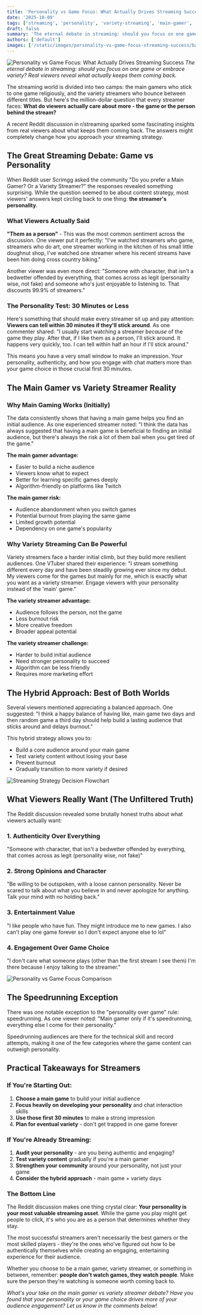```yaml
---
title: 'Personality vs Game Focus: What Actually Drives Streaming Success in 2025?'
date: '2025-10-09'
tags: ['streaming', 'personality', 'variety-streaming', 'main-gamer', 'audience-building', 'streaming-strategy']
draft: false
summary: 'The eternal debate in streaming: should you focus on one game or embrace variety? Real viewers reveal what actually keeps them coming back - and it might surprise you.'
authors: ['default']
images: ['/static/images/personality-vs-game-focus-streaming-success/banner.png']
---
```


![Personality vs Game Focus: What Actually Drives Streaming Success](/static/images/personality-vs-game-focus-streaming-success/banner.png)
*The eternal debate in streaming: should you focus on one game or embrace variety? Real viewers reveal what actually keeps them coming back.*

The streaming world is divided into two camps: the main gamers who stick to one game religiously, and the variety streamers who bounce between different titles. But here's the million-dollar question that every streamer faces: **What do viewers actually care about more - the game or the person behind the stream?**

A recent Reddit discussion in r/streaming sparked some fascinating insights from real viewers about what keeps them coming back. The answers might completely change how you approach your streaming strategy.

## The Great Streaming Debate: Game vs Personality

When Reddit user Scrimgg asked the community "Do you prefer a Main Gamer? Or a Variety Streamer?" the responses revealed something surprising. While the question seemed to be about content strategy, most viewers' answers kept circling back to one thing: **the streamer's personality**.

### What Viewers Actually Said

**"Them as a person"** - This was the most common sentiment across the discussion. One viewer put it perfectly: "I've watched streamers who game, streamers who do art, one streamer working in the kitchen of his small little doughnut shop, I've watched one streamer where his recent streams have been him doing cross country biking."

Another viewer was even more direct: "Someone with character, that isn't a bedwetter offended by everything, that comes across as legit (personality wise, not fake) and someone who's just enjoyable to listening to. That discounts 99.9% of streamers."

### The Personality Test: 30 Minutes or Less

Here's something that should make every streamer sit up and pay attention: **Viewers can tell within 30 minutes if they'll stick around**. As one commenter shared: "I usually start watching a streamer *because* of the game they play. After that, if I like them as a person, I'll stick around. It happens very quickly, too. I can tell within half an hour if I'll stick around."

This means you have a very small window to make an impression. Your personality, authenticity, and how you engage with chat matters more than your game choice in those crucial first 30 minutes.

## The Main Gamer vs Variety Streamer Reality

### Why Main Gaming Works (Initially)

The data consistently shows that having a main game helps you find an initial audience. As one experienced streamer noted: "I think the data has always suggested that having a main game is beneficial to finding an initial audience, but there's always the risk a lot of them bail when you get tired of the game."

**The main gamer advantage:**
- Easier to build a niche audience
- Viewers know what to expect
- Better for learning specific games deeply
- Algorithm-friendly on platforms like Twitch

**The main gamer risk:**
- Audience abandonment when you switch games
- Potential burnout from playing the same game
- Limited growth potential
- Dependency on one game's popularity

### Why Variety Streaming Can Be Powerful

Variety streamers face a harder initial climb, but they build more resilient audiences. One VTuber shared their experience: "I stream something different every day and have been steadily growing ever since my debut. My viewers come for the games but mainly for me, which is exactly what you want as a variety streamer. Engage viewers with your personality instead of the 'main' game."

**The variety streamer advantage:**
- Audience follows the person, not the game
- Less burnout risk
- More creative freedom
- Broader appeal potential

**The variety streamer challenge:**
- Harder to build initial audience
- Need stronger personality to succeed
- Algorithm can be less friendly
- Requires more marketing effort

## The Hybrid Approach: Best of Both Worlds

Several viewers mentioned appreciating a balanced approach. One suggested: "I think a happy balance of having like, main game two days and then random game a third day should help build a lasting audience that sticks around and delays burnout."

This hybrid strategy allows you to:
- Build a core audience around your main game
- Test variety content without losing your base
- Prevent burnout
- Gradually transition to more variety if desired

![Streaming Strategy Decision Flowchart](/static/images/personality-vs-game-focus-streaming-success/streaming-strategy-flowchart.png)

## What Viewers Really Want (The Unfiltered Truth)

The Reddit discussion revealed some brutally honest truths about what viewers actually want:

### 1. Authenticity Over Everything
"Someone with character, that isn't a bedwetter offended by everything, that comes across as legit (personality wise, not fake)"

### 2. Strong Opinions and Character
"Be willing to be outspoken, with a loose cannon personality. Never be scared to talk about what you believe in and never apologize for anything. Talk your mind with no holding back."

### 3. Entertainment Value
"I like people who have fun. They might introduce me to new games. I also can't play one game forever so I don't expect anyone else to lol"

### 4. Engagement Over Game Choice
"I don't care what someone plays (other than the first stream I see them) I'm there because I enjoy talking to the streamer."

![Personality vs Game Focus Comparison](/static/images/personality-vs-game-focus-streaming-success/personality-vs-game-comparison.png)

## The Speedrunning Exception

There was one notable exception to the "personality over game" rule: speedrunning. As one viewer noted: "Main gamer only if it's speedrunning, everything else I come for their personality."

Speedrunning audiences are there for the technical skill and record attempts, making it one of the few categories where the game content can outweigh personality.

## Practical Takeaways for Streamers

### If You're Starting Out:
1. **Choose a main game** to build your initial audience
2. **Focus heavily on developing your personality** and chat interaction skills
3. **Use those first 30 minutes** to make a strong impression
4. **Plan for eventual variety** - don't get trapped in one game forever

### If You're Already Streaming:
1. **Audit your personality** - are you being authentic and engaging?
2. **Test variety content** gradually if you're a main gamer
3. **Strengthen your community** around your personality, not just your game
4. **Consider the hybrid approach** - main game + variety days

### The Bottom Line

The Reddit discussion makes one thing crystal clear: **Your personality is your most valuable streaming asset**. While the game you play might get people to click, it's who you are as a person that determines whether they stay.

The most successful streamers aren't necessarily the best gamers or the most skilled players - they're the ones who've figured out how to be authentically themselves while creating an engaging, entertaining experience for their audience.

Whether you choose to be a main gamer, variety streamer, or something in between, remember: **people don't watch games, they watch people**. Make sure the person they're watching is someone worth coming back to.

*What's your take on the main gamer vs variety streamer debate? Have you found that your personality or your game choice drives more of your audience engagement? Let us know in the comments below!*
